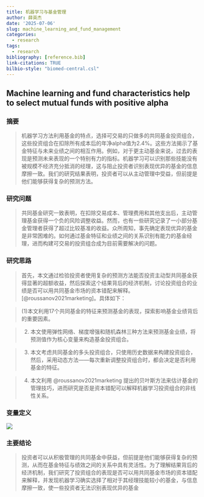 ```yaml
---
title: 机器学习与基金管理
author: 薛英杰
date: '2025-07-06'
slug: machine_learning_and_fund_management
categories:
  - research
tags:
  - research
bibliography: [reference.bib]
link-citations: TRUE
bilbio-style: "biomed-central.csl"
---
```


## Machine learning and fund characteristics help to select mutual funds with positive alpha

### 摘要

> 机器学习方法利用基金的特点，选择可交易的只做多的共同基金投资组合，这些投资组合在扣除所有成本后的年净alpha值为2.4%。这些方法揭示了基金特征与未来业绩之间的相互作用。例如，对于更主动基金来说，过去的表现是预测未来表现的一个特别有力的指标。机器学习可以识别那些技能没有被规模不经济充分抵消的经理，这与阻止投资者识别表现优异的基金的信息摩擦一致。我们的研究结果表明，投资者可以从主动管理中受益，但前提是他们能够获得复杂的预测方法。

### 研究问题

> 共同基金研究一致表明，在扣除交易成本、管理费用和其他支出后，主动管理基金获得一个负的风险调整收益。然而，也有一些研究记录了一小部分基金管理者获得了超过比较基准的收益。众所周知，事先确定表现优异的基金是非常困难的。如何通过基金特征和业绩之间的关系识别有能力的基金经理，进而构建可交易的投资组合成为目前需要解决的问题。

### 研究思路

> 首先，本文通过检验投资者使用复杂的预测方法能否投资主动型共同基金获得显著的超额收益，然后探索这个结果背后的经济机制，讨论投资组合的业绩是否可以用共同基金市场的资本错配来解释。[@roussanov2021marketing]。具体如下：

> (1)本文利用17个共同基金的特征来预测基金的表现，探索影响基金业绩背后的重要因素。

> (2) 本文使用弹性网络、梯度增强和随机森林三种方法来预测基金业绩，将预测值作为核心变量来构造基金投资组合。

> (3) 本文考虑共同基金的多头投资组合，只使用历史数据来构建投资组合，然后，采用动态方法——每次重新调整投资组合时，都会决定是否利用基金的特征。

> (4) 本文利用 @roussanov2021marketing 提出的贝叶斯方法来估计基金的管理技巧，进而研究是否是资本错配可以解释机器学习投资组合的非线性关系。

### 变量定义

![](�����ͼ_20250713233814.png)

### 主要结论

> 投资者可以从积极管理的共同基金中获益，但前提是他们能够获得复杂的预测，从而在基金特征与绩效之间的关系中具有灵活性。为了理解结果背后的经济机制，我们研究了投资组合的表现是否可以用共同基金市场的资本错配来解释，并发现机器学习确实选择了相对于其经理技能较小的基金，与信息摩擦一致，使一些投资者无法识别表现优异的基金

